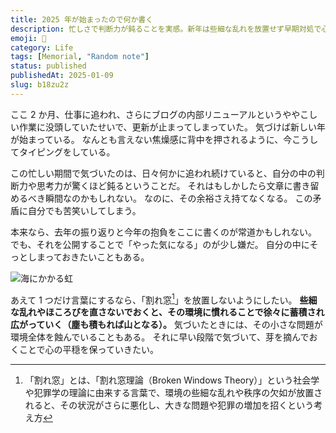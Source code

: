 ```yaml
---
title: 2025 年が始まったので何か書く
description: 忙しさで判断力が鈍ることを実感。新年は些細な乱れを放置せず早期対処で心の平穏を保ちたい。
emoji: 🎍
category: Life
tags: [Memorial, "Random note"]
status: published
publishedAt: 2025-01-09
slug: b18zu2z
---
```


ここ 2 か月、仕事に追われ、さらにブログの内部リニューアルというややこしい作業に没頭していたせいで、更新が止まってしまっていた。
気づけば新しい年が始まっている。
なんとも言えない焦燥感に背中を押されるように、今こうしてタイピングをしている。

この忙しい期間で気づいたのは、日々何かに追われ続けていると、自分の中の判断力や思考力が驚くほど鈍るということだ。
それはもしかしたら文章に書き留めるべき瞬間なのかもしれない。
なのに、その余裕さえ持てなくなる。
この矛盾に自分でも苦笑いしてしまう。

本来なら、去年の振り返りと今年の抱負をここに書くのが常道かもしれない。
でも、それを公開することで「やった気になる」のが少し嫌だ。
自分の中にそっとしまっておきたいこともある。

![海にかかる虹](./01.jpg)

あえて 1 つだけ言葉にするなら、「割れ窓[^1]」を放置しないようにしたい。
**些細な乱れやほころびを直さないでおくと、その環境に慣れることで徐々に蓄積され広がっていく（塵も積もれば山となる）。**
気づいたときには、その小さな問題が環境全体を蝕んでいることもある。
それに早い段階で気づいて、芽を摘んでおくことで心の平穏を保っていきたい。

[^1]: 「割れ窓」とは、「割れ窓理論（Broken Windows Theory）」という社会学や犯罪学の理論に由来する言葉で、環境の些細な乱れや秩序の欠如が放置されると、その状況がさらに悪化し、大きな問題や犯罪の増加を招くという考え方
